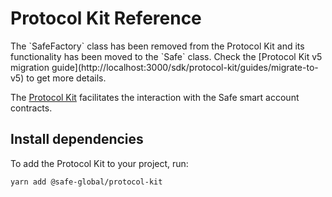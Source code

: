 
# Protocol Kit Reference

<RemovedContentCallout>
  The `SafeFactory` class has been removed from the Protocol Kit and its functionality has been moved to the `Safe` class. Check the [Protocol Kit v5 migration guide](http://localhost:3000/sdk/protocol-kit/guides/migrate-to-v5) to get more details.
</RemovedContentCallout>

The [Protocol Kit](https://github.com/safe-global/safe-core-sdk/tree/main/packages/protocol-kit) facilitates the interaction with the Safe smart account contracts.

## Install dependencies

To add the Protocol Kit to your project, run:

```bash
yarn add @safe-global/protocol-kit
```
